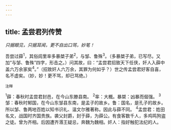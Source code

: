```yaml
---
---
---
```

title: 孟尝君列传赞
---



*只据眼见，只据耳闻，更不自出口骂，妙笔！*

吾尝过薛<sup>1</sup>，其俗闾里率多暴桀子弟<sup>2</sup>，与邹、鲁殊<sup>3</sup>。（多暴桀子弟，已写尽。又加“与邹、鲁殊”四字，形击之。）问其故，曰：“孟尝君招致天下任侠，奸人入薛中盖六万余家矣<sup>4</sup>。”（招致奸人六万余，其罪为何如乎？）世之传孟尝君好客自喜，名不虚矣。（妙，妙！更不骂，却已骂绝。）

<sup>注释</sup>

<sup>1</sup>薛：春秋时孟尝君封邑，在今山东滕县南。
<sup>2</sup>率：大概。暴桀：凶暴而倔强。
<sup>3</sup>邹：春秋时邾国，在今山东邹县东南，是孟子的故乡。鲁：国名，是孔子的故乡。所以邹、鲁两地百姓以知书识礼、温文尔雅著称。因此与薛不同。
<sup>4</sup>孟尝君：姓田名文，战国时齐国贵族。袭父封爵，封于薛，为薛公。有食客数千人，多鸡鸣狗盗之徒。曾为齐相。后因遭齐湣王疑忌，奔魏为魏相。奸人：指好触犯法纪的人。